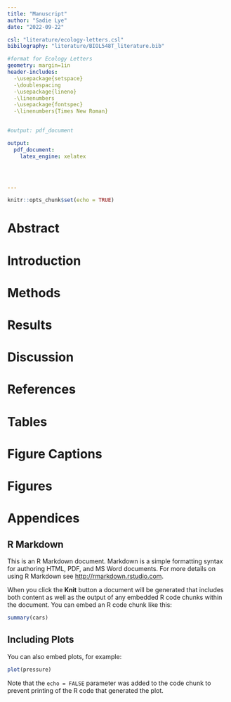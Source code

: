 ```yaml
---
title: "Manuscript"
author: "Sadie Lye"
date: "2022-09-22"

csl: "literature/ecology-letters.csl"
bibilography: "literature/BIOL548T_literature.bib"

#format for Ecology Letters
geometry: margin=1in
header-includes:
  -\usepackage{setspace}
  -\doublespacing
  -\usepackage{lineno}
  -\linenumbers
  -\usepackage{fontspec}
  -\linenumbers{Times New Roman}
 

#output: pdf_document

output: 
  pdf_document: 
    latex_engine: xelatex




---
```


```r
knitr::opts_chunk$set(echo = TRUE)
```

# Abstract

# Introduction

# Methods

# Results

# Discussion

# References

# Tables

# Figure Captions

# Figures

# Appendices

## R Markdown

This is an R Markdown document. Markdown is a simple formatting syntax for authoring HTML, PDF, and MS Word documents. For more details on using R Markdown see <http://rmarkdown.rstudio.com>.

When you click the **Knit** button a document will be generated that includes both content as well as the output of any embedded R code chunks within the document. You can embed an R code chunk like this:

```r
summary(cars)
```

## Including Plots

You can also embed plots, for example:

```r
plot(pressure)
```

Note that the `echo = FALSE` parameter was added to the code chunk to prevent printing of the R code that generated the plot.
